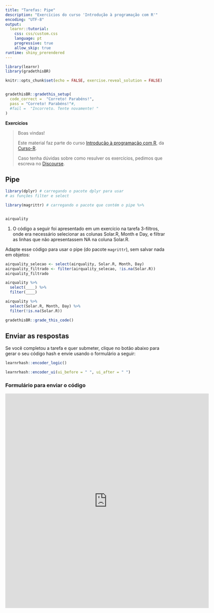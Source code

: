 ```yaml
---
title: "Tarefas: Pipe"
description: "Exercícios do curso 'Introdução à programação com R'"
encoding: "UTF-8"
output: 
  learnr::tutorial:
    css: css/custom.css
    language: pt
    progressive: true
    allow_skip: true
runtime: shiny_prerendered
---
```


```r
library(learnr)
library(gradethisBR)

knitr::opts_chunk$set(echo = FALSE, exercise.reveal_solution = FALSE)


gradethisBR::gradethis_setup(
  code_correct =  "Correto! Parabéns!",
  pass = "Correto! Parabéns!"#,
  #fail =  "Incorreto. Tente novamente! "
)

```


**Exercícios**

> Boas vindas! 
>
> Este material faz parte do curso [Introdução à programação com R](https://curso-r.com/cursos/intro-programacao/), da [Curso-R](https://www.curso-r.com/).
>
> Caso tenha dúvidas sobre como resulver os exercícios, pedimos que escreva no [<i class="fab fa-discourse"></i> Discourse](https://discourse.curso-r.com/).

## Pipe

```r
library(dplyr) # carregando o pacote dplyr para usar 
# as funções filter e select

library(magrittr) # carregando o pacote que contém o pipe %>% 


airquality
``` 


1) O código a seguir foi apresentado em um exercício na tarefa 3-filtros, onde era necessário selecionar as colunas Solar.R, Month e Day, e filtrar as linhas que não apresentassem NA na coluna Solar.R.

Adapte esse código para usar o pipe (do pacote `magrittr`), sem salvar nada em objetos:

```r
airquality_selecao <- select(airquality, Solar.R, Month, Day)
airquality_filtrado <- filter(airquality_selecao, !is.na(Solar.R))
airquality_filtrado
```

```r
airquality %>% 
  select(____) %>% 
  filter(____)
```

```r
airquality %>% 
  select(Solar.R, Month, Day) %>% 
  filter(!is.na(Solar.R))
```

```r
gradethisBR::grade_this_code()
```

## Enviar as respostas

Se você completou a tarefa e quer submeter, clique no botão abaixo para gerar o seu código hash e envie usando o formulário a seguir:

```r
learnrhash::encoder_logic()
```

```r
learnrhash::encoder_ui(ui_before = " ", ui_after = " ")
```

### Formulário para enviar o código

<iframe src="https://docs.google.com/forms/d/e/1FAIpQLSe6VW8yqlZfoZNiSu05Rml9S6QO2e9MjM5V91glM99exA7lsg/viewform" width="640" height="673" frameborder="0" marginheight="0" marginwidth="0">Carregando…</iframe>

